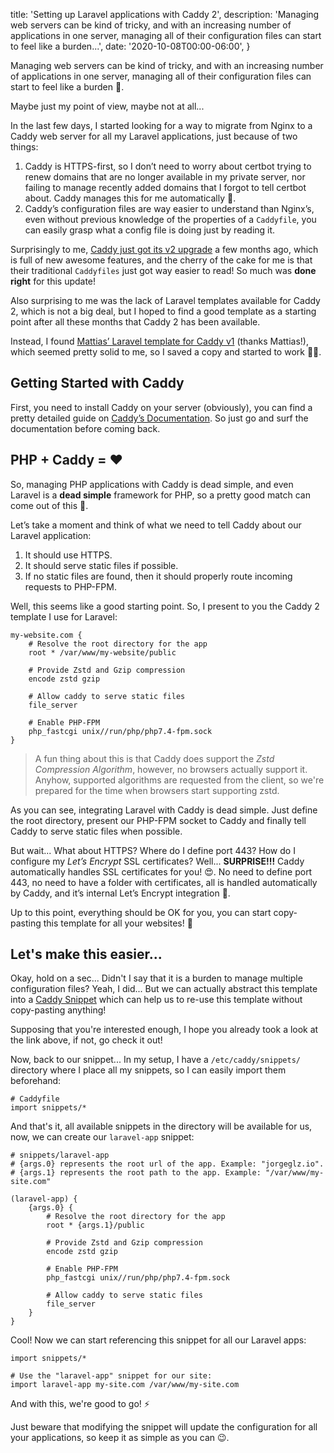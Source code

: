   title: 'Setting up Laravel applications with Caddy 2',
  description:
    'Managing web servers can be kind of tricky, and with an increasing number of applications in one server, managing all of their configuration files can start to feel like a burden...',
  date: '2020-10-08T00:00-06:00',
}

Managing web servers can be kind of tricky, and with an increasing number of
applications in one server, managing all of their configuration files can start
to feel like a burden :woozy_face:.

Maybe just my point of view, maybe not at all...

<!--more-->

In the last few days, I started looking for a way to migrate from Nginx to a
Caddy web server for all my Laravel applications, just because of two things:

1. Caddy is HTTPS-first, so I don’t need to worry about certbot trying to renew
   domains that are no longer available in my private server, nor failing to
   manage recently added domains that I forgot to tell certbot about. Caddy
   manages this for me automatically :sparkling_heart:.
2. Caddy’s configuration files are way easier to understand than Nginx’s, even
   without previous knowledge of the properties of a `Caddyfile`, you can easily
   grasp what a config file is doing just by reading it.

Surprisingly to me, [Caddy just got its v2 upgrade](https://caddyserver.com/v2)
a few months ago, which is full of new awesome features, and the cherry of the
cake for me is that their traditional `Caddyfiles` just got way easier to read!
So much was **done right** for this update!

Also surprising to me was the lack of Laravel templates available for Caddy 2,
which is not a big deal, but I hoped to find a good template as a starting point
after all these months that Caddy 2 has been available.

Instead, I found
[Mattias’ Laravel template for Caddy v1](https://ma.ttias.be/caddyfile-config-example-for-laravel/)
(thanks Mattias!), which seemed pretty solid to me, so I saved a copy and
started to work :man_technologist:.

## Getting Started with Caddy

First, you need to install Caddy on your server (obviously), you can find a
pretty detailed guide on [Caddy’s Documentation](https://caddyserver.com/docs/).
So just go and surf the documentation before coming back.

## PHP + Caddy = :heart:

So, managing PHP applications with Caddy is dead simple, and even Laravel is a
**dead simple** framework for PHP, so a pretty good match can come out of this
:eyes:.

Let’s take a moment and think of what we need to tell Caddy about our Laravel
application:

1. It should use HTTPS.
2. It should serve static files if possible.
3. If no static files are found, then it should properly route incoming requests
   to PHP-FPM.

Well, this seems like a good starting point. So, I present to you the Caddy 2
template I use for Laravel:

```
my-website.com {
    # Resolve the root directory for the app
    root * /var/www/my-website/public

    # Provide Zstd and Gzip compression
    encode zstd gzip

    # Allow caddy to serve static files
    file_server

    # Enable PHP-FPM
    php_fastcgi unix//run/php/php7.4-fpm.sock
}
```

> A fun thing about this is that Caddy does support the _Zstd Compression
> Algorithm_, however, no browsers actually support it. Anyhow, supported
> algorithms are requested from the client, so we're prepared for the time when
> browsers start supporting zstd.

As you can see, integrating Laravel with Caddy is dead simple. Just define the
root directory, present our PHP-FPM socket to Caddy and finally tell Caddy to
serve static files when possible.

But wait... What about HTTPS? Where do I define port 443? How do I configure my
_Let’s Encrypt_ SSL certificates? Well... **SURPRISE!!!** Caddy automatically
handles SSL certificates for you! :heart_eyes:. No need to define port 443, no
need to have a folder with certificates, all is handled automatically by Caddy,
and it’s internal Let’s Encrypt integration :partying_face:.

Up to this point, everything should be OK for you, you can start copy-pasting
this template for all your websites! :rocket:

## Let's make this easier...

Okay, hold on a sec... Didn't I say that it is a burden to manage multiple
configuration files? Yeah, I did... But we can actually abstract this template
into a [Caddy Snippet](https://caddyserver.com/docs/caddyfile/concepts#snippets)
which can help us to re-use this template without copy-pasting anything!

Supposing that you're interested enough, I hope you already took a look at the
link above, if not, go check it out!

Now, back to our snippet... In my setup, I have a `/etc/caddy/snippets/`
directory where I place all my snippets, so I can easily import them beforehand:

```
# Caddyfile
import snippets/*
```

And that's it, all available snippets in the directory will be available for us,
now, we can create our `laravel-app` snippet:

```
# snippets/laravel-app
# {args.0} represents the root url of the app. Example: "jorgeglz.io".
# {args.1} represents the root path to the app. Example: "/var/www/my-site.com"

(laravel-app) {
    {args.0} {
        # Resolve the root directory for the app
        root * {args.1}/public

        # Provide Zstd and Gzip compression
        encode zstd gzip

        # Enable PHP-FPM
        php_fastcgi unix//run/php/php7.4-fpm.sock

        # Allow caddy to serve static files
        file_server
    }
}
```

Cool! Now we can start referencing this snippet for all our Laravel apps:

```
import snippets/*

# Use the "laravel-app" snippet for our site:
import laravel-app my-site.com /var/www/my-site.com
```

And with this, we're good to go! :zap:

Just beware that modifying the snippet will update the configuration for all
your applications, so keep it as simple as you can :wink:.
